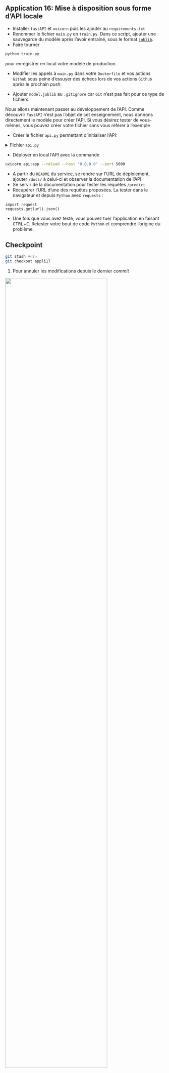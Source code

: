 ::: {.callout-tip}

## Application 16: Mise à disposition sous forme d'API locale

- Installer `fastAPI` et `uvicorn` puis les ajouter au `requirements.txt`
- Renommer le fichier `main.py` en `train.py`. Dans ce script, ajouter une
sauvegarde du modèle après l'avoir entraîné, sous le
format [`joblib`](https://scikit-learn.org/stable/model_persistence.html#python-specific-serialization). 
- Faire tourner

```.bash
python train.py
```

pour enregistrer en local votre modèle de production. 

- Modifier les appels à `main.py` dans votre `Dockerfile` et vos actions `Github`
sous peine d'essuyer des échecs lors de vos actions `Github` après le prochain _push_. 

- Ajouter `model.joblib` au `.gitignore` car `Git` n'est pas fait pour 
ce type de fichiers. 

Nous allons maintenant passer au développement de l'API.
Comme découvrir `FastAPI` n'est pas l'objet de cet enseignement, nous
donnons directement le modèle pour créer l'API. Si vous
désirez tester de vous-mêmes, vous pouvez créer votre 
fichier sans vous référer à l'exemple

- Créer le fichier `api.py` permettant d'initialiser l'API:

<details>
<summary>
Fichier `api.py`
</summary>

```.python
```
</details>

- Déployer en local l'API avec la commande

```.bash
uvicorn api:app --reload --host "0.0.0.0" --port 5000
```

- A partir du `README` du service, se rendre sur l'URL de déploiement, 
ajouter `/docs/` à celui-ci et observer la documentation de l'API 
- Se servir de la documentation pour tester les requêtes `/predict`
- Récupérer l'URL d'une des requêtes proposées. La tester dans le navigateur
et depuis `Python` avec `requests` :

```.python
import request
requests.get(url).json()
```

- Une fois que vous avez testé, vous pouvez tuer l'application en faisant <kbd>CTRL</kbd>+<kbd>C</kbd>. Retester
votre bout de code `Python` et comprendre l'origine du problème.

:::

::: {.callout-caution collapse="true"}
## Checkpoint

```.bash
git stash #<1>
git checkout appli17
```
1. Pour annuler les modifications depuis le dernier _commit_


![](/checkpoint.jpg){width=80% fig-align="center"}

:::